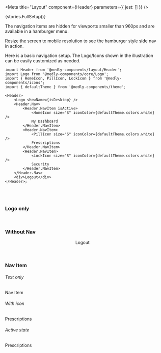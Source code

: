

<Meta title="Layout" component={Header} parameters={{ jest: [] }} />

<Preview mdxSource="">
    <Story name="Header">
        <div style={{ overflow: 'hidden', height: '400px' }}>
            {stories.FullSetup()}
            <br />
            <p>The navigation items are hidden for viewports smaller than 960px and are available in a hamburger menu.</p>
            <p>Resize the screen to mobile resolution to see the hamburger style side nav in action.</p>
        </div>
    </Story>
</Preview>

Here is a basic navigation setup. The Logo/Icons shown in the illustration can be easily customized as needed.

```tsx
import Header from '@medly-components/layout/Header';
import Logo from '@medly-components/core/Logo';
import { HomeIcon, PillIcon, LockIcon } from '@medly-components/icons';
import { defaultTheme } from '@medly-components/theme';

<Header>
    <Logo showName={isDesktop} />
    <Header.Nav>
        <Header.NavItem isActive>
            <HomeIcon size="S" iconColor={defaultTheme.colors.white} />
            My Dashboard
        </Header.NavItem>
        <Header.NavItem>
            <PillIcon size="S" iconColor={defaultTheme.colors.white} />
            Prescriptions
        </Header.NavItem>
        <Header.NavItem>
            <LockIcon size="S" iconColor={defaultTheme.colors.white} />
            Security
        </Header.NavItem>
    </Header.Nav>
    <div>Logout</div>
</Header>;
```

<br />
<br />

### Logo only

<Preview>
    <Header withNav={false}>
        <Logo showName />
    </Header>
</Preview>

### Without Nav

<Preview>
    <Header withNav={false}>
        <Logo showName />
        <div>Logout</div>
    </Header>
</Preview>

### Nav Item

<Preview withToolbar>
    <div>
        <h6>Text only</h6>
        <Header.NavItem>Nav Item</Header.NavItem>
    </div>
    <div>
        <h6>With icon</h6>
        <Header.NavItem>
            <PillIcon size="S" iconColor={defaultTheme.colors.white} />
            Prescriptions
        </Header.NavItem>
    </div>
    <div>
        <h6>Active state</h6>
        <Header.NavItem isActive>
            <PillIcon size="S" iconColor={defaultTheme.colors.white} />
            Prescriptions
        </Header.NavItem>
    </div>
</Preview>
